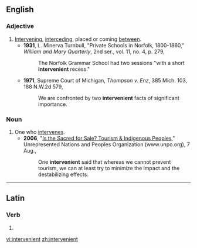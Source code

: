 ==English==

===Adjective===
{{en-adj|-}}

# [[intervene|Intervening]], [[interceding]], placed or coming [[between]].
#* '''1931''', L. Minerva Turnbull, "Private Schools in Norfolk, 1800-1860," ''William and Mary Quarterly'', 2nd ser., vol. 11, no. 4, p. 279,
#*: The Norfolk Grammar School had two sessions "with a short '''intervenient''' recess."
#* '''1971''', Supreme Court of Michigan, ''Thompson v. Enz'', 385 Mich. 103, 188 N.W.2d 579,
#*: We are confronted by two '''intervenient''' facts of significant importance.

===Noun===
{{en-noun}}

# One who [[intervene]]s.
#* '''2006''', "[http://www.unpo.org/article.php?id=5063 Is the Sacred for Sale? Tourism & Indigenous Peoples],"  Unrepresented Nations and Peoples Organization (www.unpo.org), 7 Aug.,
#*: One '''intervenient''' said that whereas we cannot prevent tourism, we can at least try to minimize the impact and the destabilizing effects.

----

==Latin==

===Verb===
{{la-verb-form|intervenient}}

# {{conjugation of|[[intervenio#Latin|interveniō]]||3|p|fut|act|ind}}

[[vi:intervenient]]
[[zh:intervenient]]